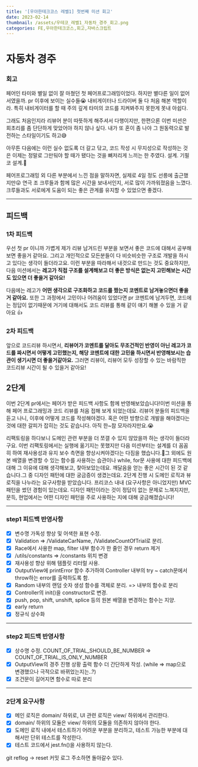 ```yaml
---
title: '[우아한테크코스 레벨1] 첫번째 미션 회고'
date: 2023-02-14
thumbnail: /assets/우테코_레벨1_자동차_경주_회고.png
categories: FE,우아한테크코스,회고,자바스크립트
---
```


# 자동차 경주

### 회고

페어인 타미와 별일 없이 잘 마쳤던 첫 페어프로그래밍이었다. 하지만 별다른 일이 없어서였을까. pr 이후에 보이는 실수들😭 내비게이터나 드라이버 둘 다 처음 해본 역할이라. 특히 내비게이터를 할 때 주의 깊게 타미의 코드를 지켜봐주지 못한게 못내 아쉽다.

그래도 처음인지라 리뷰어 분이 따뜻하게 해주셔서 다행이지만, 한편으론 이번 미션은 회초리를 좀 단단하게 맞았어야 하지 않나 싶다. 내가 또 혼이 좀 나야 그 원동력으로 발전하는 스타일이기도 하고😅

아무튼 다음에는 이런 실수 없도록 더 갈고 닦고, 코드 작성 시 무지성으로 작성하는 것은 이제는 정말로 그만둬야 할 때가 됐다는 것을 뼈저리게 느끼는 한 주였다. 설계. 기필코 설계.😤

페어프로그래밍 외 다른 부분에서 느낀 점을 말하자면, 실제로 4일 정도 선릉에 출근했지만😜 연극 조 크루들과 함께 많은 시간을 보내서인지, 서로 많이 가까워졌음을 느꼈다. 크루들과도 서로에게 도움이 되는 좋은 관계를 유지할 수 있었으면 좋겠다.

---

## 피드백

### 1차 피드백

우선 첫 pr 이니까 가볍게 제가 리뷰 남겨드린 부분을 보면서 좋은 코드에 대해서 공부해보면 좋을거 같아요. 그리고 개인적으로 모든분들이 다 비슷비슷한 구조로 개발을 하시고 있다는 생각이 들더라고요. 이런 부분을 따라해서 내것으로 만드는 것도 중요하지만, 다음 미션에서는 **레고가 직접 구조를 설계해보고 더 좋은 방식은 없는지 고민해보는 시간도 있으면 더 좋을거 같아요!**

다음에는 레고가 **어떤 생각으로 구조화하고 코드를 짰는지 코멘트로 남겨놓으면더 좋을거 같아요.** 또한 그 과정에서 고민이나 어려움이 있었다면 pr 코멘트에 남겨두면, 코드에는 정답이 없기때문에 거기에 대해서도 코드 리뷰를 통해 같이 얘기 해볼 수 있을 거 같아요 👍

### 2차 피드백

앞으로 코드리뷰 하시면서, **리뷰어가 코멘트를 달아도 무조건적인 반영이 아닌 레고가 코드를 짜시면서 어떻게 고민했는지, 해당 코멘트에 대한 고민을 하시면서 반영해보시는 습관이 생기시면 더 좋을거같아요.** 그러면 리뷰이, 리뷰어 모두 성장할 수 있는 바람직한 코드리뷰 시간이 될 수 있을거 같아요!

## 2단계

이번 2단계 pr에서는 페어가 받은 피드백 사항도 함께 반영해보았습니다!이번 미션을 통해 페어 프로그래밍과 코드 리뷰를 처음 접해 보게 되었는데요. 리뷰어 분들의 피드백을 듣고 나니, 이후에 어떻게 코드를 작성해야겠다. 혹은 어떤 방향으로 개발을 해야겠다는 것에 대한 갈피가 잡히는 것도 같습니다. 아직 한~참 모자라지만요.😭

리팩토링을 하다보니 도메인 관련 부분을 더 쪼갤 수 있지 않았을까 하는 생각이 들더라구요. 이번 리팩토링에서는 실행에 옮기지는 못했지만 다음 미션부터는 설계를 더 꼼꼼히 하여 재사용성과 유지 보수 측면을 향상시켜야겠다는 다짐을 했습니다.💪그 외에도 원본 배열을 변경할 수 있는 함수를 사용하는 습관이나 while, for문 사용에 대한 피드백에 대해 그 이유에 대해 생각해보고, 찾아보았는데요. 깨달음을 얻는 좋은 시간이 된 것 같습니다.그 중 디자인 패턴에 대한 궁금증이 생겼는데요. 2단계 진행 시 도메인 로직과 뷰 로직을 나누라는 요구사항을 받았습니다. 프리코스 내내 (요구사항은 아니었지만) MVC 패턴을 썼던 경험이 있는데요. 디자인 패턴이라는 것이 정답이 없는 문제로 느껴지지만, 문득, 현업에서는 어떤 디자인 패턴을 주로 사용하는 지에 대해 궁금해졌습니다!

---

### step1 피드백 반영사항

- [x] 변수명 가독성 향상 및 어색한 표현 수정.
- [x] Validation => /ValidateCarName, /ValidateCountOfTrial로 분리.
- [x] Race에서 사용한 map, filter 내부 함수가 한 줄인 경우 return 제거
- [x] /utils/constants => /constants 위치 변경
- [x] 재사용성 향상 위해 템플릿 리터럴 사용.
- [x] OutputView에 printError 함수 추가하여 Controller 내부의 try ~ catch문에서 throw하는 error를 출력하도록 함.
- [x] Random 내부의 랜덤 숫자 생성 함수를 객체로 분리. => 내부의 함수로 분리
- [x] Controller의 init()을 constructor로 변경.
- [x] push, pop, shift, unshift, splice 등의 원본 배열을 변경하는 함수는 지양.
- [x] early return
- [x] 정규식 상수화

---

### step2 피드백 반영사항

- [x] 상수명 수정. COUNT_OF_TRIAL_SHOULD_BE_NUMBER => COUNT_OF_TRIAL_IS_ONLY_NUMBER
- [x] OutputView의 경주 진행 상황 출력 함수 더 간단하게 작성. (while => map으로 변경했으나 극적으로 바뀌었는지는..?)
- [x] 조건문이 길어지면 함수로 따로 분리

---

### 2단계 요구사항

- [x] 메인 로직은 domain/ 하위로, UI 관련 로직은 view/ 하위에서 관리한다.
- [x] domain/ 하위의 모듈은 view/ 하위의 모듈을 의존하지 않아야 한다.
- [x] 도메인 로직 내에서 테스트하기 어려운 부분을 분리하고, 테스트 가능한 부분에 대해서만 단위 테스트를 작성한다.
- [x] 테스트 코드에서 jest.fn()을 사용하지 않는다.

git reflog → reset 커밋 로그 주소하면 돌아갈수 있다.
